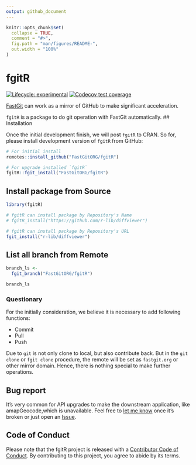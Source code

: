 ```yaml
---
output: github_document
---
```


<!-- README.md is generated from README.Rmd. Please edit that file -->

```r
knitr::opts_chunk$set(
  collapse = TRUE,
  comment = "#>",
  fig.path = "man/figures/README-",
  out.width = "100%"
)
```

# fgitR

<!-- badges: start -->
[![Lifecycle: experimental](https://img.shields.io/badge/lifecycle-experimental-orange.svg)](https://lifecycle.r-lib.org/articles/stages.html#experimental)
[![Codecov test coverage](https://codecov.io/gh/FastGitORG/fgitR/branch/main/graph/badge.svg)](https://codecov.io/gh/FastGitORG/fgitR?branch=main)
<!-- badges: end -->

[FastGit](https://doc.fastgit.org/) can work as a mirror of GitHub to make significant acceleration.

`fgitR` is a package to do git operation with FastGit automatically.
## Installation

Once the initial development finish, we will post `fgitR` to CRAN.
So for, please install development version of `fgitR` from GitHub:
<!-- You can install the released version of fgitR from [CRAN](https://CRAN.R-project.org) with: -->

``` r
# For initial install
remotes::install_github("FastGitORG/fgitR")

# For upgrade installed `fgitR`
fgitR::fgit_install("FastGitORG/fgitR")
```

## Install package from Source

```r
library(fgitR)

# fgitR can install package by Repository's Name
# fgitR_install("https://github.com/r-lib/diffviewer")

# fgitR can install package by Repository's URL
fgit_install("r-lib/diffviewer")
```

## List all branch from Remote

```r
branch_ls <-
  fgit_branch("FastGitORG/fgitR")

branch_ls
```

### Questionary

For the initially consideration, we believe it is necessary to add following functions:

- Commit
- Pull
- Push

Due to `git` is not only clone to local, but also contribute back. But in the `git clone` or `fgit clone` procedure, the remote will be set as `fastgit.org` or other mirror domain. Hence, there is nothing special to make further operations.

## Bug report

It's very common for API upgrades to make the downstream application, like amapGeocode,which is unavailable. Feel free to [let me know](mailto://chenhan28@gmail.com) once it's broken or just open an <a class="github-button" href="https://github.com/FastGitORG/fgitR/issues" data-color-scheme="no-preference: light; light: light; dark: dark;" data-size="large" aria-label="Issue FastGitORG/fgitR on GitHub">Issue</a>.

## Code of Conduct

Please note that the fgitR project is released with a [Contributor Code of Conduct](https://contributor-covenant.org/version/2/0/CODE_OF_CONDUCT.html). By contributing to this project, you agree to abide by its terms.
